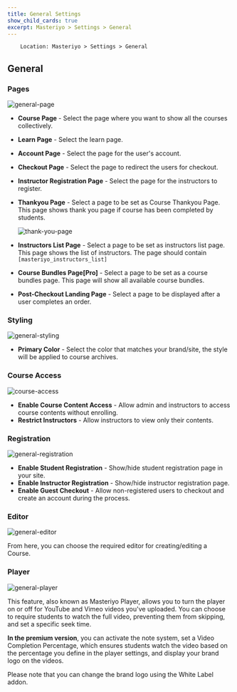 ```yaml
---
title: General Settings
show_child_cards: true
excerpt: Masteriyo > Settings > General
---
```


        Location: Masteriyo > Settings > General

## General

### Pages

![general-page](https://github.com/user-attachments/assets/c7926df5-3344-4a91-8b71-f722e82a223d)

- **Course Page** - Select the page where you want to show all the courses collectively.
- **Learn Page** - Select the learn page.
- **Account Page** - Select the page for the user's account.
- **Checkout Page** - Select the page to redirect the users for checkout.
- **Instructor Registration Page** - Select the page for the instructors to register.
- **Thankyou Page** - Select a page to be set as Course Thankyou Page. This page shows thank you page if course has been completed by students.

  ![thank-you-page](https://github.com/Masteriyo/masteriyo-docs/assets/75772539/f942917d-ad5e-4446-aeb2-036149e89372)

- **Instructors List Page** - Select a page to be set as instructors list page. This page shows the list of instructors.
  The page should contain `[masteriyo_instructors_list]`

- **Course Bundles Page[Pro]** - Select a page to be set as a course bundles page. This page will show all available course bundles.
- **Post-Checkout Landing Page** - Select a page to be displayed after a user completes an order.

### Styling

![general-styling](https://github.com/user-attachments/assets/499f4e6e-24ed-4a9c-ad93-f6e3801d338a)

- **Primary Color** - Select the color that matches your brand/site, the style will be applied to course archives.

### Course Access

![course-access](https://github.com/user-attachments/assets/11443e85-db49-41b5-805c-07eed54f9bd2)

- **Enable Course Content Access** - Allow admin and instructors to access course contents without enrolling.
- **Restrict Instructors** - Allow instructors to view only their contents.

### Registration

![general-registration](https://github.com/user-attachments/assets/32fff79d-9acb-4d26-aa38-7b4176211fec)

- **Enable Student Registration** - Show/hide student registration page in your site.
- **Enable Instructor Registration** - Show/hide instructor registration page.
- **Enable Guest Checkout** - Allow non-registered users to checkout and create an account during the process.

### Editor

![general-editor](https://github.com/user-attachments/assets/fd6104be-187e-49a5-83d5-cce1fc082ef1)

From here, you can choose the required editor for creating/editing a Course.

### Player

![general-player](https://github.com/user-attachments/assets/00a60492-7d4b-47b2-b42d-52dc370585bb)

This feature, also known as Masteriyo Player, allows you to turn the player on or off for YouTube and Vimeo videos you've uploaded. You can choose to require students to watch the full video, preventing them from skipping, and set a specific seek time.

**In the premium version**, you can activate the note system, set a Video Completion Percentage, which ensures students watch the video based on the percentage you define in the player settings, and display your brand logo on the videos.

Please note that you can change the brand logo using the White Label addon.
